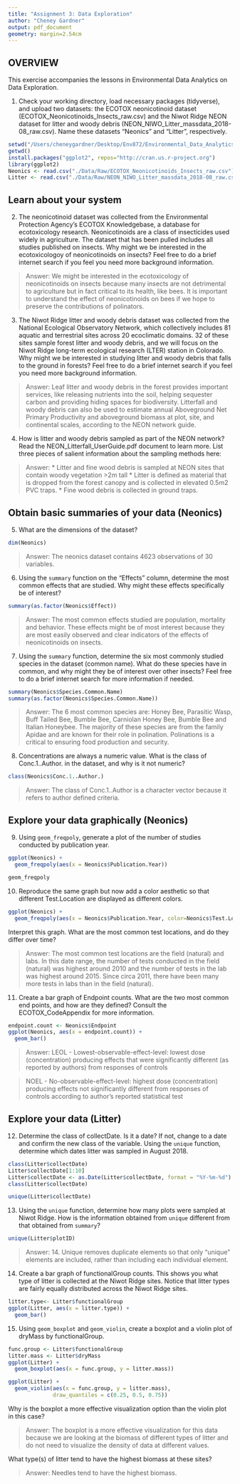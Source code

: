 ```yaml
---
title: "Assignment 3: Data Exploration"
author: "Cheney Gardner"
output: pdf_document
geometry: margin=2.54cm
---
```


## OVERVIEW

This exercise accompanies the lessons in Environmental Data Analytics on Data Exploration.

1. Check your working directory, load necessary packages (tidyverse), and upload two datasets: the ECOTOX neonicotinoid dataset (ECOTOX_Neonicotinoids_Insects_raw.csv) and the Niwot Ridge NEON dataset for litter and woody debris (NEON_NIWO_Litter_massdata_2018-08_raw.csv). Name these datasets "Neonics" and "Litter", respectively. 

```r
setwd("/Users/cheneygardner/Desktop/Env872/Environmental_Data_Analytics_2021")
getwd()
install.packages("ggplot2", repos="http://cran.us.r-project.org")
library(ggplot2)
Neonics <- read.csv("./Data/Raw/ECOTOX_Neonicotinoids_Insects_raw.csv")
Litter <- read.csv("./Data/Raw/NEON_NIWO_Litter_massdata_2018-08_raw.csv")

```

## Learn about your system

2. The neonicotinoid dataset was collected from the Environmental Protection Agency's ECOTOX Knowledgebase, a database for ecotoxicology research. Neonicotinoids are a class of insecticides used widely in agriculture. The dataset that has been pulled includes all studies published on insects. Why might we be interested in the ecotoxicologoy of neonicotinoids on insects? Feel free to do a brief internet search if you feel you need more background information. 

> Answer: We might be interested in the ecotoxicology of neonicotinoids on insects because many insects are not detrimental to agriculture but in fact critical to its health, like bees. It is important to understand the effect of neonicotinoids on bees if we hope to preserve the contributions of polinators.

3. The Niwot Ridge litter and woody debris dataset was collected from the National Ecological Observatory Network, which collectively includes 81 aquatic and terrestrial sites across 20 ecoclimatic domains. 32 of these sites sample forest litter and woody debris, and we will focus on the Niwot Ridge long-term ecological research (LTER) station in Colorado. Why might we be interested in studying litter and woody debris that falls to the ground in forests? Feel free to do a brief internet search if you feel you need more background information. 

> Answer: Leaf litter and woody debris in the forest provides important services, like releasing nutrients into the soil, helping sequester carbon and providing  hiding spaces for biodiversity. Litterfall and woody debris can also be used to estimate annual Aboveground Net Primary Productivity and aboveground biomass at plot, site, and continental scales, according to the NEON network guide.

4. How is litter and woody debris sampled as part of the NEON network? Read the NEON_Litterfall_UserGuide.pdf document to learn more. List three pieces of salient information about the sampling methods here: 

> Answer: 
* Litter and fine wood debris is sampled at NEON sites that contain woody vegetation >2m tall
* Litter is defined as material that is dropped from the forest canopy and is collected in elevated 0.5m2 PVC traps.
* Fine wood debris is collected in ground traps.

## Obtain basic summaries of your data (Neonics)

5. What are the dimensions of the dataset?

```r
dim(Neonics)

```

> Answer: The neonics dataset contains 4623 observations of 30 variables.

6. Using the `summary` function on the "Effects" column, determine the most common effects that are studied. Why might these effects specifically be of interest?
```r
summary(as.factor(Neonics$Effect))

```

> Answer: The most common effects studied are population, mortality and behavior. These effects might be of most interest because they are most easily observed and clear indicators of the effects of neonicotinoids on insects.

7. Using the `summary` function, determine the six most commonly studied species in the dataset (common name). What do these species have in common, and why might they be of interest over other insects? Feel free to do a brief internet search for more information if needed.

```r
summary(Neonics$Species.Common.Name)
summary(as.factor(Neonics$Species.Common.Name))

```

> Answer: The 6 most common species are: Honey Bee, Parasitic Wasp, Buff Tailed Bee, Bumble Bee, Carniolan Honey Bee, Bumble Bee and Italian Honeybee. The majority of these species are from the family Apidae and are known for their role in polination. Polinations is a critical to ensuring food production and security.

8. Concentrations are always a numeric value. What is the class of Conc.1..Author. in the dataset, and why is it not numeric?

```r
class(Neonics$Conc.1..Author.)

```

> Answer: The class of Conc.1..Author is a character vector because it refers to author defined criteria. 


## Explore your data graphically (Neonics)

9. Using `geom_freqpoly`, generate a plot of the number of studies conducted by publication year. 
```r
ggplot(Neonics) +
  geom_freqpoly(aes(x = Neonics$Publication.Year))

geom_freqpoly

```

10. Reproduce the same graph but now add a color aesthetic so that different Test.Location are displayed as different colors.
```r
ggplot(Neonics) +
  geom_freqpoly(aes(x = Neonics$Publication.Year, color=Neonics$Test.Location))

```

Interpret this graph. What are the most common test locations, and do they differ over time?

> Answer: The most common test locations are the field (natural) and labs. In this date range, the number of tests conducted in the field (natural) was highest around 2010 and the number of tests in the lab was highest around 2015. Since circa 2011, there have been many more tests in labs than in the field (natural).

11. Create a bar graph of Endpoint counts. What are the two most common end points, and how are they defined? Consult the ECOTOX_CodeAppendix for more information. 

```r
endpoint.count <- Neonics$Endpoint
ggplot(Neonics, aes(x = endpoint.count)) +
  geom_bar()

```

> Answer: 
> LEOL - Lowest-observable-effect-level: lowest dose (concentration) producing effects that were significantly different (as reported by authors) from responses of controls

> NOEL - No-observable-effect-level: highest dose (concentration) producing effects not significantly different from responses of controls according to author's reported statistical test

## Explore your data (Litter)

12. Determine the class of collectDate. Is it a date? If not, change to a date and confirm the new class of the variable. Using the `unique` function, determine which dates litter was sampled in August 2018. 
```r
class(Litter$collectDate)
Litter$collectDate[1:10]
Litter$collectDate <- as.Date(Litter$collectDate, format = "%Y-%m-%d")
class(Litter$collectDate)

unique(Litter$collectDate)

```

13. Using the `unique` function, determine how many plots were sampled at Niwot Ridge. How is the information obtained from `unique` different from that obtained from `summary`?

```r
unique(Litter$plotID)

```

> Answer: 14. Unique removes duplicate elements so that only "unique" elements are included, rather than including each individual element.

14. Create a bar graph of functionalGroup counts. This shows you what type of litter is collected at the Niwot Ridge sites. Notice that litter types are fairly equally distributed across the Niwot Ridge sites.
```r
litter.type<- Litter$functionalGroup
ggplot(Litter, aes(x = litter.type)) +
  geom_bar()
```

15. Using `geom_boxplot` and `geom_violin`, create a boxplot and a violin plot of dryMass by functionalGroup. 
```r
func.group <- Litter$functionalGroup
litter.mass <- Litter$dryMass
ggplot(Litter) +
  geom_boxplot(aes(x = func.group, y = litter.mass))

ggplot(Litter) +
  geom_violin(aes(x = func.group, y = litter.mass), 
              draw_quantiles = c(0.25, 0.5, 0.75))

```

Why is the boxplot a more effective visualization option than the violin plot in this case?

> Answer: The boxplot is a more effective visualization for this data because we are looking at the biomass of different types of litter and do not need to visualize the density of data at different values. 

What type(s) of litter tend to have the highest biomass at these sites? 

> Answer: Needles tend to have the highest biomass.